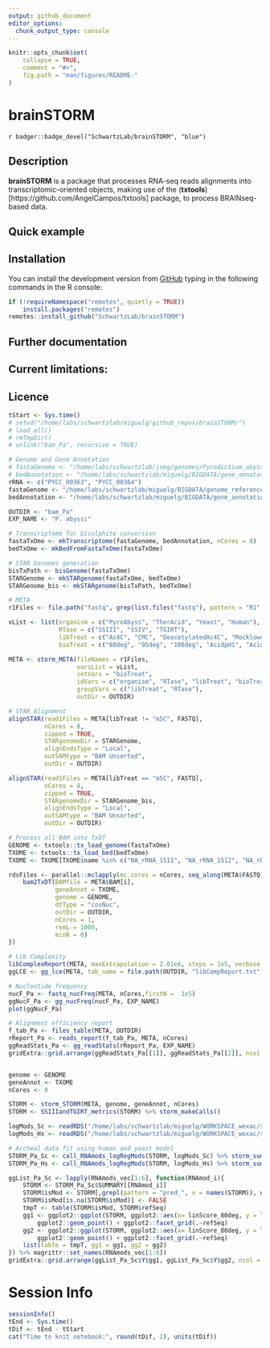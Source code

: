 ```yaml
---
output: github_document
editor_options: 
  chunk_output_type: console
---
```


```r
knitr::opts_chunk$set(
    collapse = TRUE,
    comment = "#>",
    fig.path = "man/figures/README-"
)
```

# brainSTORM

<!-- badges: start -->
`r badger::badge_devel("SchwartzLab/brainSTORM", "blue")`
<!-- badges: end -->

## Description 

**brainSTORM** is a package that processes RNA-seq reads alignments into 
transcriptomic-oriented objects, making use of the 
(**txtools**)[https://github.com/AngelCampos/txtools] package, to
process BRAINseq-based data.

## Quick example

## Installation

You can install the development version from
[GitHub](https://github.com/SchwartzLab/brainSTORM) typing in the following 
commands in the R console:

```r
if (!requireNamespace("remotes", quietly = TRUE))
    install.packages("remotes")
remotes::install_github("SchwartzLab/brainSTORM")
```

## Further documentation
    
## Current limitations:

## Licence


```r
tStart <- Sys.time()
# setwd("/home/labs/schwartzlab/miguelg/github_repos/brainSTORM/")
# load_all()
# rmTmpDir()
# unlink("bam_Pa", recursive = TRUE)

# Genome and Gene Annotation
# fastaGenome <- "/home/labs/schwartzlab/joeg/genomes/Pyrodictium_abyssi/prokka/PROKKA_01222021.fsa"
# bedAnnotation <- "/home/labs/schwartzlab/miguelg/BIGDATA/gene_annotations/p_abyssi/PROKKA_01222021_BED6.bed"
rRNA <- c("PYCC_00363", "PYCC_00364")
fastaGenome <- "/home/labs/schwartzlab/miguelg/BIGDATA/genome_references/p_occultum/pAbys_txome.fa"
bedAnnotation <- "/home/labs/schwartzlab/miguelg/BIGDATA/gene_annotations/p_occultum/pAbys_txome.bed"

OUTDIR <- "bam_Pa"
EXP_NAME <- "P. abyssi"

# Transcriptome for bisulphite conversion
fastaTxOme <- mkTranscriptome(fastaGenome, bedAnnotation, nCores = 8)
bedTxOme <- mkBedFromFastaTxOme(fastaTxOme)

# STAR Genomes generation
bisTxPath <- bisGenome(fastaTxOme)
STARGenome <- mkSTARgenome(fastaTxOme, bedTxOme)
STARGenome_bis <- mkSTARgenome(bisTxPath, bedTxOme)

# META
r1Files <- file.path("fastq", grep(list.files("fastq"), pattern = "R1", value = TRUE))

vList <- list(organism = c("PyroAbyss", "TherAcid", "Yeast", "Human"), 
              RTase = c("SSIII", "SSIV", "TGIRT"),
              libTreat = c("Ac4C", "CMC", "DeacetylatedAc4C", "MocklowdNTPs", "Mock", "Dimroth", "m5C"),
              bioTreat = c("80deg", "95deg", "100deg", "AcidpH1", "AcidpH2", "AcidpH3"))

META <- storm_META(fileNames = r1Files,
                   varsList = vList,
                   setVars = "bioTreat",
                   idVars = c("organism", "RTase", "libTreat", "bioTreat"),
                   groupVars = c("libTreat", "RTase"), 
                   outDir = OUTDIR)

# STAR Alignment
alignSTAR(read1Files = META[libTreat != "m5C", FASTQ], 
          nCores = 8, 
          zipped = TRUE,
          STARgenomeDir = STARGenome, 
          alignEndsType = "Local", 
          outSAMtype = "BAM Unsorted", 
          outDir = OUTDIR)

alignSTAR(read1Files = META[libTreat == "m5C", FASTQ], 
          nCores = 8, 
          zipped = TRUE,
          STARgenomeDir = STARGenome_bis, 
          alignEndsType = "Local", 
          outSAMtype = "BAM Unsorted", 
          outDir = OUTDIR)

# Process all BAM into TxDT
GENOME <- txtools::tx_load_genome(fastaTxOme)
TXOME <- txtools::tx_load_bed(bedTxOme)
TXOME <- TXOME[TXOME$name %in% c("NA_rRNA_1511", "NA_rRNA_1512", "NA_rRNA_1513", "NA_rRNA_1514")]

rdsFiles <- parallel::mclapply(mc.cores = nCores, seq_along(META$FASTQ), function(i){
    bam2TxDT(BAMfile = META$BAM[i], 
             geneAnnot = TXOME, 
             genome = GENOME, 
             dtType = "covNuc", 
             outDir = OUTDIR, 
             nCores = 1, 
             remL = 1000, 
             minR = 0)
}) 

# Lib Complexity 
libComplexReport(META, maxExtrapolation = 2.01e6, steps = 1e5, verbose = T)
ggLCE <- gg_lce(META, tab_name = file.path(OUTDIR, "libCompReport.txt"), speciesName = EXP_NAME)

# Nucleotide frequency
nucF_Pa <- fastq_nucFreq(META, nCores,firstN =  1e5)
ggNucF_Pa <- gg_nucFreq(nucF_Pa, EXP_NAME)
plot(ggNucF_Pa)

# Alignment efficiency report
f_tab_Pa <- files_table(META, OUTDIR)
rReport_Pa <- reads_report(f_tab_Pa, META, nCores)
ggReadStats_Pa <- gg_readStats(rReport_Pa, EXP_NAME)
gridExtra::grid.arrange(ggReadStats_Pa[[1]], ggReadStats_Pa[[2]], ncol = 2)


genome <- GENOME
geneAnnot <- TXOME
nCores <- 8

STORM <- storm_STORM(META, genome, geneAnnot, nCores)
STORM <- SSIIIandTGIRT_metrics(STORM) %>% storm_makeCalls()

logMods_Sc <- readRDS("/home/labs/schwartzlab/miguelg/WORKSPACE_wexac/storm_seq/Lib499/logMods_Sc.rds")
logMods_Hs <- readRDS("/home/labs/schwartzlab/miguelg/WORKSPACE_wexac/storm_seq/Lib499/logMods_Hs.rds")

# Archeal data fit using human and yeast model
STORM_Pa_Sc <- call_RNAmods_logRegMods(STORM, logMods_Sc) %>% storm_summary()
STORM_Pa_Hs <- call_RNAmods_logRegMods(STORM, logMods_Hs) %>% storm_summary()

ggList_Pa_Sc <- lapply(RNAmods_vec[1:6], function(RNAmod_i){
    STORM <- STORM_Pa_Sc$SUMMARY[[RNAmod_i]]
    STORM$isMod <- STORM[,grepl(pattern = "pred_", x = names(STORM)), with = FALSE] %>% apply(1, all)
    STORM$isMod[is.na(STORM$isMod)] <- FALSE
    tmpT <- table(STORM$isMod, STORM$refSeq)
    gg1 <- ggplot2::ggplot(STORM, ggplot2::aes(x= linScore_80deg, y = linScore_95deg, colour = isMod)) + 
        ggplot2::geom_point() + ggplot2::facet_grid(.~refSeq)
    gg2 <- ggplot2::ggplot(STORM, ggplot2::aes(x= linScore_80deg, y = linScore_100deg, colour = isMod)) + 
        ggplot2::geom_point() + ggplot2::facet_grid(.~refSeq)
    list(table = tmpT, gg1 = gg1, gg2 = gg2)
}) %>% magrittr::set_names(RNAmods_vec[1:6])
gridExtra::grid.arrange(ggList_Pa_Sc$Y$gg1, ggList_Pa_Sc$Y$gg2, ncol = 1)

```

# Session Info

```r
sessionInfo()
tEnd <- Sys.time()
tDif <- tEnd - tStart
cat("Time to knit notebook:", round(tDif, 2), units(tDif))
```

